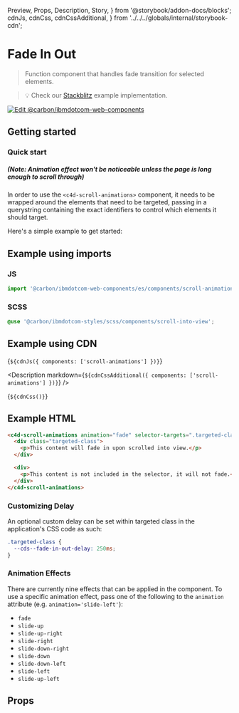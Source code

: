   Preview,
  Props,
  Description,
  Story,
} from '@storybook/addon-docs/blocks';
  cdnJs,
  cdnCss,
  cdnCssAdditional,
} from '../../../globals/internal/storybook-cdn';

# Fade In Out

> Function component that handles fade transition for selected elements.

> 💡 Check our
> [Stackblitz](https://stackblitz.com/github/carbon-design-system/carbon-for-ibm-dotcom/tree/main/packages/web-components/examples/stackblitz/components/scroll-animations)
> example implementation.

[![Edit @carbon/ibmdotcom-web-components](https://developer.stackblitz.com/img/open_in_stackblitz.svg)](https://stackblitz.com/github/carbon-design-system/carbon-for-ibm-dotcom/tree/main/packages/web-components/examples/codesandbox/components/scroll-animations)

## Getting started

### Quick start

##### (Note: Animation effect won't be noticeable unless the page is long enough to scroll through)

In order to use the `<c4d-scroll-animations>` component, it needs to be wrapped
around the elements that need to be targeted, passing in a querystring
containing the exact identifiers to control which elements it should target.

Here's a simple example to get started:

## Example using imports

### JS

```javascript
import '@carbon/ibmdotcom-web-components/es/components/scroll-animations/index.js';
```

### SCSS

```scss
@use '@carbon/ibmdotcom-styles/scss/components/scroll-into-view';
```

## Example using CDN

<Markdown>{`${cdnJs({ components: ['scroll-animations'] })}`}</Markdown>

<Description
  markdown={`${cdnCssAdditional({ components: ['scroll-animations'] })}`}
/>

<Markdown>{`${cdnCss()}`}</Markdown>

## Example HTML

```html
<c4d-scroll-animations animation="fade" selector-targets=".targeted-class">
  <div class="targeted-class">
    <p>This content will fade in upon scrolled into view.</p>
  </div>

  <div>
    <p>This content is not included in the selector, it will not fade.</p>
  </div>
</c4d-scroll-animations>
```

### Customizing Delay

An optional custom delay can be set within targeted class in the application's
CSS code as such:

```css
.targeted-class {
  --cds--fade-in-out-delay: 250ms;
}
```

### Animation Effects

There are currently nine effects that can be applied in the component. To use a
specific animation effect, pass one of the following to the `animation`
attribute (e.g. `animation='slide-left'`):

- `fade`
- `slide-up`
- `slide-up-right`
- `slide-right`
- `slide-down-right`
- `slide-down`
- `slide-down-left`
- `slide-left`
- `slide-up-left`

## Props

<Props of="c4d-scroll-animations" />

<Description markdown={contributing} />
